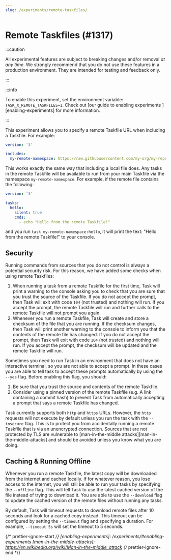 ```yaml
---
slug: /experiments/remote-taskfiles/
---
```


# Remote Taskfiles (#1317)

:::caution

All experimental features are subject to breaking changes and/or removal _at any
time_. We strongly recommend that you do not use these features in a production
environment. They are intended for testing and feedback only.

:::

:::info

To enable this experiment, set the environment variable:
`TASK_X_REMOTE_TASKFILES=1`. Check out [our guide to enabling experiments
][enabling-experiments] for more information.

:::

This experiment allows you to specify a remote Taskfile URL when including a
Taskfile. For example:

```yaml
version: '3'

includes:
  my-remote-namespace: https://raw.githubusercontent.com/my-org/my-repo/main/Taskfile.yml
```

This works exactly the same way that including a local file does. Any tasks in
the remote Taskfile will be available to run from your main Taskfile via the
namespace `my-remote-namespace`. For example, if the remote file contains the
following:

```yaml
version: '3'

tasks:
  hello:
    silent: true
    cmds:
      - echo "Hello from the remote Taskfile!"
```

and you run `task my-remote-namespace:hello`, it will print the text: "Hello
from the remote Taskfile!" to your console.

## Security

Running commands from sources that you do not control is always a potential
security risk. For this reason, we have added some checks when using remote
Taskfiles:

1. When running a task from a remote Taskfile for the first time, Task will
   print a warning to the console asking you to check that you are sure that you
   trust the source of the Taskfile. If you do not accept the prompt, then Task
   will exit with code `104` (not trusted) and nothing will run. If you accept
   the prompt, the remote Taskfile will run and further calls to the remote
   Taskfile will not prompt you again.
2. Whenever you run a remote Taskfile, Task will create and store a checksum of
   the file that you are running. If the checksum changes, then Task will print
   another warning to the console to inform you that the contents of the remote
   file has changed. If you do not accept the prompt, then Task will exit with
   code `104` (not trusted) and nothing will run. If you accept the prompt, the
   checksum will be updated and the remote Taskfile will run.

Sometimes you need to run Task in an environment that does not have an
interactive terminal, so you are not able to accept a prompt. In these cases you
are able to tell task to accept these prompts automatically by using the `--yes`
flag. Before enabling this flag, you should:

1. Be sure that you trust the source and contents of the remote Taskfile.
2. Consider using a pinned version of the remote Taskfile (e.g. A link
   containing a commit hash) to prevent Task from automatically accepting a
   prompt that says a remote Taskfile has changed.

Task currently supports both `http` and `https` URLs. However, the `http`
requests will not execute by default unless you run the task with the
`--insecure` flag. This is to protect you from accidentally running a remote
Taskfile that is via an unencrypted connection. Sources that are not protected
by TLS are vulnerable to [man-in-the-middle attacks][man-in-the-middle-attacks]
and should be avoided unless you know what you are doing.

## Caching & Running Offline

Whenever you run a remote Taskfile, the latest copy will be downloaded from the
internet and cached locally. If for whatever reason, you lose access to the
internet, you will still be able to run your tasks by specifying the `--offline`
flag. This will tell Task to use the latest cached version of the file instead
of trying to download it. You are able to use the `--download` flag to update
the cached version of the remote files without running any tasks.

By default, Task will timeout requests to download remote files after 10 seconds
and look for a cached copy instead. This timeout can be configured by setting
the `--timeout` flag and specifying a duration. For example, `--timeout 5s` will
set the timeout to 5 seconds.

{/* prettier-ignore-start */}
[enabling-experiments]: /experiments/#enabling-experiments
[man-in-the-middle-attacks]: https://en.wikipedia.org/wiki/Man-in-the-middle_attack
{/* prettier-ignore-end */}
